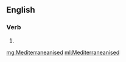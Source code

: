 ==English==

===Verb===
{{head|en}}

# {{en-past of|Mediterraneanise}}

[[mg:Mediterraneanised]]
[[ml:Mediterraneanised]]